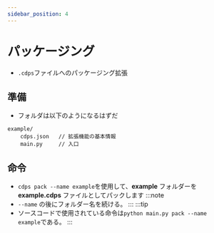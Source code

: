 ```yaml
---
sidebar_position: 4
---
```


# パッケージング
- `.cdps`ファイルへのパッケージング拡張

## 準備
- フォルダは以下のようになるはずだ
```
example/
    cdps.json   // 拡張機能の基本情報
    main.py     // 入口
```

## 命令
- `cdps pack --name example`を使用して、**example** フォルダーを**example.cdps** ファイルとしてパックします
:::note
- `--name` の後にフォルダー名を続ける。
:::
:::tip
- ソースコードで使用されている命令は`python main.py pack --name example`である。
:::